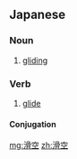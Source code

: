 ==Japanese==
{{ja-kanjitab|かつ|くう|k1=かっ|yomi=o}}

===Noun===
{{ja-noun|かっくう}}

# [[gliding]]

===Verb===
{{ja-verb-suru|かっくう}}

# [[glide]]

====Conjugation====
{{ja-suru|かっくう}}

[[mg:滑空]]
[[zh:滑空]]